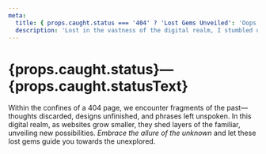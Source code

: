 ```yaml
---
meta:
  title: { props.caught.status === '404' ? 'Lost Gems Unveiled': 'Oops!' }
  description: 'Lost in the vastness of the digital realm, I stumbled upon a void—a page that vanished into nothingness.'
---
```


# {props.caught.status}—{props.caught.statusText}

Within the confines of a 404 page, we encounter fragments of the past—thoughts discarded, designs unfinished, and phrases left unspoken. In this digital realm, as websites grow smaller, they shed layers of the familiar, unveiling new possibilities. _Embrace the allure of the unknown_ and let these lost gems guide you towards the unexplored.
